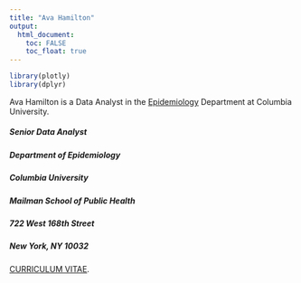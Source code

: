 ```yaml
---
title: "Ava Hamilton"
output: 
  html_document:
    toc: FALSE
    toc_float: true
---
```



```r
library(plotly)
library(dplyr)


```

Ava Hamilton is a Data Analyst in the [Epidemiology](https://www.mailman.columbia.edu/academics/departments/epidemiology) Department at Columbia University.


####
####

##### Senior Data Analyst
##### Department of Epidemiology
##### Columbia University
##### Mailman School of Public Health
##### 722 West 168th Street
##### New York, NY 10032
 

####
####
####
####


[CURRICULUM VITAE](CV.html).

####
####
